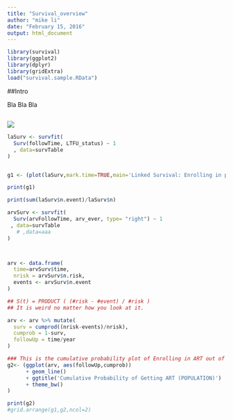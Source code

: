 ```yaml
---
title: "Survival_overview"
author: "mike li"
date: "February 15, 2016"
output: html_document
---
```


```r
library(survival)
library(ggplot2)
library(dplyr)
library(gridExtra)
load("survival.sample.RData")
```

##Intro

Bla Bla Bla

##

![](./picture/recyclepicture.png)

```r

laSurv <- survfit(
  Surv(followTime, LTFU_status) ~ 1
  , data=survTable
)


g1 <- (plot(laSurv,mark.time=TRUE,main='Linked Survival: Enrolling in program (getting check up)',xlab='Day Lag'))

print(g1)

print(sum(laSurv$n.event)/laSurv$n)
```

```r
arvSurv <- survfit(
  Surv(arvFollowTime, arv_ever, type= "right") ~ 1
 , data=survTable
   # ,data=aaa
)



arv <- data.frame(
  time=arvSurv$time, 
  nrisk = arvSurv$n.risk, 
  events <- arvSurv$n.event
)

## S(t) = PRODUCT ( (#risk - #event) / #risk )
## It is weird no matter how you look at it.

arv <- arv %>% mutate(
  surv = cumprod((nrisk-events)/nrisk),
  cumprob = 1-surv, 
  followUp = time/year
)

### This is the cumulative probability plot of Enrolling in ART out of the population	
g2<- (ggplot(arv, aes(followUp,cumprob))
      + geom_line() 
      + ggtitle('Cumulative Probability of Getting ART (POPULATION)')
      + theme_bw()
)

print(g2)
#grid.arrange(g1,g2,ncol=2)


```


